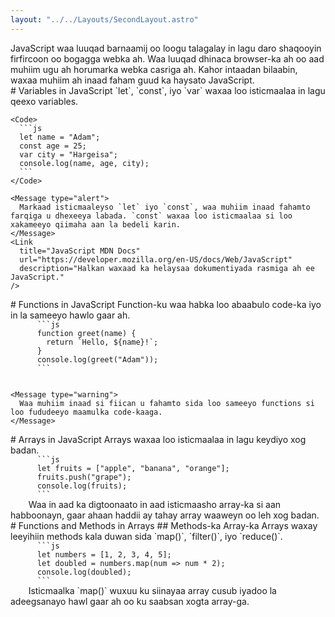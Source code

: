 ```yaml
---
layout: "../../Layouts/SecondLayout.astro"
---
```



<Intro title="JavaScript">
  JavaScript waa luuqad barnaamij oo loogu talagalay in lagu daro shaqooyin firfircoon oo bogagga webka ah. Waa luuqad dhinaca browser-ka ah oo aad muhiim ugu ah horumarka webka casriga ah.
  <Message type="warning">
    Kahor intaadan bilaabin, waxaa muhiim ah inaad faham guud ka haysato JavaScript.
  </Message>
</Intro>

<Structure>
  <Section>
    # Variables in JavaScript
    `let`, `const`, iyo `var` waxaa loo isticmaalaa in lagu qeexo variables.
    
    <Code>
      ```js
      let name = "Adam";
      const age = 25;
      var city = "Hargeisa";
      console.log(name, age, city);
      ```
    </Code>
    
    <Message type="alert">
      Markaad isticmaaleyso `let` iyo `const`, waa muhiim inaad fahamto farqiga u dhexeeya labada. `const` waxaa loo isticmaalaa si loo xakameeyo qiimaha aan la bedeli karin.
    </Message>
    <Link 
      title="JavaScript MDN Docs"
      url="https://developer.mozilla.org/en-US/docs/Web/JavaScript"
      description="Halkan waxaad ka helaysaa dokumentiyada rasmiga ah ee JavaScript."
    />
  </Section>

  <Section>
    # Functions in JavaScript
    Function-ku waa habka loo abaabulo code-ka iyo in la sameeyo hawlo gaar ah.
    <Code>
      ```js
      function greet(name) {
        return `Hello, ${name}!`;
      }
      console.log(greet("Adam"));
      ```
    </Code>
  
    <Message type="warning">
      Waa muhiim inaad si fiican u fahamto sida loo sameeyo functions si loo fududeeyo maamulka code-kaaga.
    </Message>
    
  </Section>

  <Section>
    # Arrays in JavaScript
    Arrays waxaa loo isticmaalaa in lagu keydiyo xog badan.
    <Code>
      ```js
      let fruits = ["apple", "banana", "orange"];
      fruits.push("grape");
      console.log(fruits);
      ```
    </Code>
    <Message type="error">
      Waa in aad ka digtoonaato in aad isticmaasho array-ka si aan habboonayn, gaar ahaan haddii ay tahay array waaweyn oo leh xog badan.
    </Message>
  </Section>

  <Section>
    # Functions and Methods in Arrays
    ## Methods-ka Array-ka
    Arrays waxay leeyihiin methods kala duwan sida `map()`, `filter()`, iyo `reduce()`.
    <Code>
      ```js
      let numbers = [1, 2, 3, 4, 5];
      let doubled = numbers.map(num => num * 2);
      console.log(doubled);
      ```
    </Code>
    <Message type="alert">
      Isticmaalka `map()` wuxuu ku siinayaa array cusub iyadoo la adeegsanayo hawl gaar ah oo ku saabsan xogta array-ga.
    </Message>
  </Section>
</Structure>